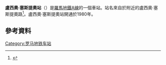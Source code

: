 {{Infobox station
| name          = [[File:Logo_Metropolitane_Italia.svg|20px]] Lucio Sestio
| type          = 
| style         = Rome Metro
| image         = 
| image_caption = 
| address       = 
| coordinates   = 
| line          = <!-- line information is detailed under "services" -->
| other         = 
| structure     = 地下
| platform      = [[側式月台|側式月台]]
| depth         = 
| levels        = 
| tracks        = 2
| parking       = 
| bicycle       = 
| baggage_check = 
| opened        = 1980
| closed        = 
| interchange   = 
| rebuilt       = 
| electrified   = 
| ADA           = 
| code          = 
| owned         = 羅馬交通局
| zone          = 
| smartcardname =
| smartcardstatus =
| former        = 
| passengers    = 
| pass_year     = 
| pass_percent  = 
| pass_system   = 
| mpassengers   = 
| services      = 
| map_locator   = 
| web           = 
}}

'''盧西奧·塞斯提奧站'''（{{lang-it|Lucio Sestio}}）是[[羅馬地鐵A線|羅馬地鐵A線]]的一個車站。站名來自於附近的盧西奧·塞斯提奧路<ref name="rome">{{cite web|url=http://www.rome.info/metro/|title=Rome.info > Rome metro map|publisher=rome.info|accessdate=2014-04-18|archive-date=2014-05-08|archive-url=https://web.archive.org/web/20140508022919/http://www.rome.info/metro/|dead-url=no}}</ref>。盧西奧·塞斯提奧站開通於1980年。
==參考資料==
{{Reflist}}

{{coord|41.8599|N|12.5571|E|source:wikidata|display=title}}
{{羅馬地鐵A線}}
[[Category:罗马地铁车站|Category:罗马地铁车站]]